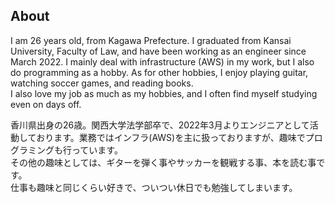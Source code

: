 ## About

I am 26 years old, from Kagawa Prefecture. I graduated from Kansai University, Faculty of Law, and have been working as an engineer since March 2022. I mainly deal with infrastructure (AWS) in my work, but I also do programming as a hobby.
As for other hobbies, I enjoy playing guitar, watching soccer games, and reading books.<br />
I also love my job as much as my hobbies, and I often find myself studying even on days off.<br />

香川県出身の26歳。関西大学法学部卒で、2022年3月よりエンジニアとして活動しております。業務ではインフラ(AWS)を主に扱っておりますが、趣味でプログラミングも行っています。<br />
その他の趣味としては、ギターを弾く事やサッカーを観戦する事、本を読む事です。<br />
仕事も趣味と同じくらい好きで、ついつい休日でも勉強してしまいます。



